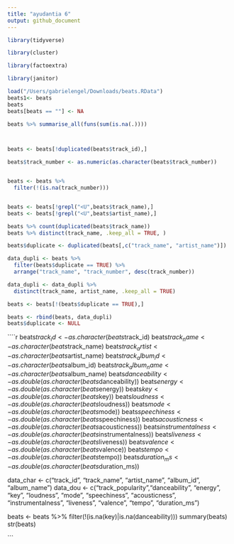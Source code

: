 ```yaml
---
title: "ayudantia 6"
output: github_document
---
```


```r
library(tidyverse)

library(cluster)

library(factoextra)

library(janitor)
````

````r
load("/Users/gabrielengel/Downloads/beats.RData")
beats1<- beats
beats
beats[beats == ""] <- NA

beats %>% summarise_all(funs(sum(is.na(.))))



beats <- beats[!duplicated(beats$track_id),]

beats$track_number <- as.numeric(as.character(beats$track_number))



````

````r
beats <- beats %>% 
  filter(!(is.na(track_number)))


beats <- beats[!grepl("<U",beats$track_name),]
beats <- beats[!grepl("<U",beats$artist_name),]

beats %>% count(duplicated(beats$track_name))
beats %>% distinct(track_name, .keep_all = TRUE, )

beats$duplicate <- duplicated(beats[,c("track_name", "artist_name")])

data_dupli <- beats %>% 
  filter(beats$duplicate == TRUE) %>% 
  arrange("track_name", "track_number", desc(track_number))

data_dupli <- data_dupli %>% 
  distinct(track_name, artist_name, .keep_all = TRUE)

beats <- beats[!(beats$duplicate == TRUE),]

beats <- rbind(beats, data_dupli)
beats$duplicate <- NULL
````

````r
beats$track_id <- as.character(beats$track_id)
beats$track_name <- as.character(beats$track_name)
beats$track_artist <- as.character(beats$artist_name)
beats$track_album_id <- as.character(beats$album_id)
beats$track_album_name <-  as.character(beats$album_name)
beats$danceability <- as.double(as.character(beats$danceability))
beats$energy <- as.double(as.character(beats$energy))
beats$key <- as.double(as.character(beats$key))
beats$loudness <- as.double(as.character(beats$loudness))
beats$mode <- as.double(as.character(beats$mode))
beats$speechiness <- as.double(as.character(beats$speechiness)) 
beats$acousticness <- as.double(as.character(beats$acousticness))
beats$instrumentalness <- as.double(as.character(beats$instrumentalness))
beats$liveness <- as.double(as.character(beats$liveness))
beats$valence <- as.double(as.character(beats$valence))
beats$tempo <- as.double(as.character(beats$tempo))
beats$duration_ms <- as.double(as.character(beats$duration_ms))


data_char <- c("track_id", "track_name", "artist_name", "album_id", "album_name")
data_dou <- c("track_popularity","danceability", "energy", "key", "loudness", "mode", "speechiness", "acousticness", "instrumentalness", "liveness", "valence", "tempo", "duration_ms")


beats <- beats %>% 
  filter(!(is.na(key)|is.na(danceability)))
summary(beats)
str(beats)



```
